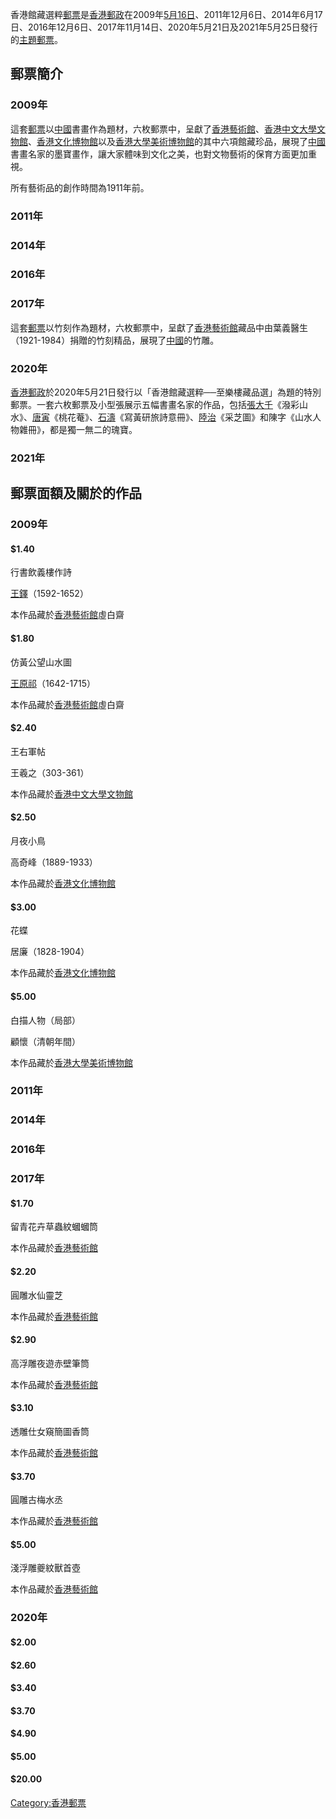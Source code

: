 香港館藏選粹[[郵票|郵票]]是[[香港郵政|香港郵政]]在2009年[[5月16日|5月16日]]、2011年12月6日、2014年6月17日、2016年12月6日、2017年11月14日、2020年5月21日及2021年5月25日發行的[[主題郵票|主題郵票]]。

==郵票簡介==
===2009年===
這套[[郵票|郵票]]以[[中國|中國]]書畫作為題材，六枚郵票中，呈獻了[[香港藝術館|香港藝術館]]、[[香港中文大學文物館|香港中文大學文物館]]、[[香港文化博物館|香港文化博物館]]以及[[香港大學美術博物館|香港大學美術博物館]]的其中六項館藏珍品，展現了[[中國|中國]]書畫名家的墨寶畫作，讓大家體味到文化之美，也對文物藝術的保育方面更加重視。

所有藝術品的創作時間為1911年前。

===2011年===

===2014年===

===2016年===

===2017年===
這套[[郵票|郵票]]以竹刻作為題材，六枚郵票中，呈獻了[[香港藝術館|香港藝術館]]藏品中由葉義醫生（1921-1984）捐贈的竹刻精品，展現了[[中國|中國]]的竹雕。

===2020年===
[[香港郵政|香港郵政]]於2020年5月21日發行以「香港館藏選粹──至樂樓藏品選」為題的特別郵票。一套六枚郵票及小型張展示五幅書畫名家的作品，包括[[張大千|張大千]]《潑彩山水》、[[唐寅|唐寅]]《桃花菴》、[[石濤|石濤]]《寫黃研旅詩意冊》、[[陸治|陸治]]《采芝圖》和陳字《山水人物雜冊》，都是獨一無二的瑰寶。

===2021年===

==郵票面額及關於的作品==
===2009年===

====$1.40====

行書飲義樓作詩

[[王鐸|王鐸]]（1592-1652）

本作品藏於[[香港藝術館|香港藝術館]]虛白齋

====$1.80====

仿黃公望山水圖

[[王原祁|王原祁]]（1642-1715）

本作品藏於[[香港藝術館|香港藝術館]]虛白齋

====$2.40====

王右軍帖

王羲之（303-361）

本作品藏於[[香港中文大學文物館|香港中文大學文物館]]

====$2.50====

月夜小鳥

高奇峰（1889-1933）

本作品藏於[[香港文化博物館|香港文化博物館]]

====$3.00====

花蝶

居廉（1828-1904）

本作品藏於[[香港文化博物館|香港文化博物館]]

====$5.00====

白描人物（局部）

顧懷（清朝年間）

本作品藏於[[香港大學美術博物館|香港大學美術博物館]]

===2011年===

===2014年===

===2016年===

===2017年===

====$1.70====

留青花卉草蟲紋蟈蟈筒

本作品藏於[[香港藝術館|香港藝術館]]

====$2.20====

圓雕水仙靈芝

本作品藏於[[香港藝術館|香港藝術館]]

====$2.90====

高浮雕夜遊赤壁筆筒

本作品藏於[[香港藝術館|香港藝術館]]

====$3.10====

透雕仕女窺簡圖香筒

本作品藏於[[香港藝術館|香港藝術館]]

====$3.70====

圓雕古梅水丞

本作品藏於[[香港藝術館|香港藝術館]]

====$5.00====

淺浮雕夔紋獸首壺

本作品藏於[[香港藝術館|香港藝術館]]

===2020年===

====$2.00====

====$2.60====

====$3.40====

====$3.70====

====$4.90====

====$5.00====

====$20.00====

[[Category:香港郵票|Category:香港郵票]]
